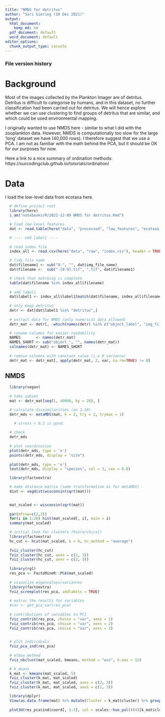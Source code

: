 ```yaml
---
title: "NMDS for detritus"
author: "Sari Giering (10 Dec 2021)"
output:
  html_document: 
    keep_md: no
  pdf_document: default
  word_document: default
editor_options: 
  chunk_output_type: console
---
```


### File version history

# Background
Most of the images collected by the Plankton Imager are of detritus.
Detritus is difficult to categorise by humans,
and in this dataset, no further classification had been carried out for detritus.
We will hence explore whether we can use clustering to find groups of detritus that are similar,
and which could be used environmental mapping.

I originally wanted to use NMDS here - similar to what I did with the zooplankton data.
However, NMDS is computationally too slow for the large 'long' dataset we have (40,000 rows).
I therefore suggest that we use a PCA. I am not as familiar with the math behind the PCA,
but it should be OK for our purposes for now.

Here a link to a nice summary of ordination methods: 
https://ourcodingclub.github.io/tutorials/ordination/



# Data
I load the low-level data from ecotaxa here.

```r
  # define project root
  library(here)
  i_am("notebooks/R/2021-12-09 NMDS for detritus.Rmd")

  # load low-level features
  dat <- read.table(here("data", "processed", "low_features", "ecotaxa_export-david.tsv"), comment.char = "[", header = T)
```
   
```r
  # ---- add label1 ----
  
  # read index file
  index_all <- read.csv(here("data", "raw", "index.csv"), header = TRUE)

  # tidy file name
  dat$filename1 <- sub("0-", "", dat$img_file_name)
  dat$filename <-  sub("-[0-9].tif", ".tif", dat$filename1)

  # check that matching is complete
  table(dat$filename %in% index_all$filename)
  
  # add label1
  dat$label1 <- index_all$label1[match(dat$filename, index_all$filename)]
  
  # only keep detritus
  detr <- dat[dat$label1 %in% "detritus",]
  
  # extract data for NMDS (only numerical data allowed)
  detr_mat <- detr[, -which(names(detr) %in% c("object_label", "img_file_name", "img_rank", "filename1", "filename", "label1"))]

  # rename columns for easier readability
  NAMES       <- names(detr_mat)
  NAMES_SHORT <- sub("object_", "", names(detr_mat))
  colnames(detr_mat) <- NAMES_SHORT
  
  # remove columns with constant value (i.e 0 variance)
  detr_mat <- detr_mat[, apply(detr_mat, 2, var, na.rm=TRUE) != 0]
```

## NMDS

```r
  library(vegan)
  
  # take subset
  mat <- detr_mat[seq(1, 40000, by = 20), ]

  # calculate dissimilarities (on 1:10)
  detr_mds <- metaMDS(mat, k = 2, try = 1, trymax = 1)

    # stress < 0.2 is good.
  
  # check
  detr_mds
  
  # plot coordination
  plot(detr_mds, type = 'n')
  points(detr_mds, display = "site")
  
  plot(detr_mds, type = 'n')
  text(detr_mds, display = "species", col = 3, cex = 0.8)
```

```r
  library(factoextra)

  # make distance matrix (same transformation as for metaMDS)
  dist <- vegdist(wisconsin(sqrt(mat)))
  
```

```r
  mat_scaled <- wisconsin(sqrt(mat))
  
  par(mfrow=c(2,3))
  for(i in 1:26) hist(mat_scaled[, i], main = i)
  summary(mat_scaled)

  # initial look for clusters (hierarchical)
  library(factoextra)
  hc_cut <- hcut(mat_scaled, k = 6, hc_method = "average")
  
  fviz_cluster(hc_cut)
  fviz_cluster(hc_cut, axes = c(1, 3))
  fviz_cluster(hc_cut, axes = c(2, 3))
  
  library(rgl)
  res_pca <- FactoMineR::PCA(mat_scaled)
  
  # visualize eigenvalues/variances
  library(factoextra)
  fviz_screeplot(res_pca, addlabels = TRUE)
  
  # extrac the results for variables
  #var <- get_pca_var(res_pca)
  
  # contributions of varoables to PC1
  fviz_contrib(res_pca, choice = "var", axes = 1)
  fviz_contrib(res_pca, choice = "var", axes = 2)
  fviz_contrib(res_pca, choice = "var", axes = 3)

  
  # plot individuals
  fviz_pca_ind(res_pca)
  
  # elbow method
  fviz_nbclust(mat_scaled, kmeans, method = "wss", k.max = 12)

  # k_means
  k_mat <- kmeans(mat_scaled, 5)
  fviz_cluster(k_mat, mat_scaled)
  fviz_cluster(k_mat, mat_scaled, axes = c(2, 3))
  fviz_cluster(k_mat, mat_scaled, axes = c(1, 3))

  library(dplyr)
  View(as.data.frame(mat) %>% mutate(Cluster = k_mat$cluster) %>% group_by(Cluster) %>% summarize_all("mean"))
    
  plot3d(res_pca$ind$coord[, 1:3], col = scales::hue_pal()(4)[k_mat$cluster], type = 's')
  


```
